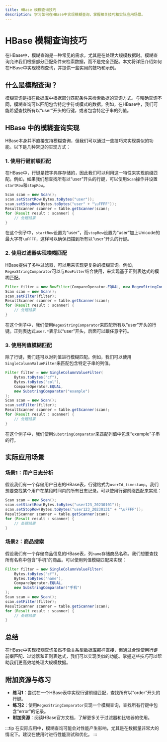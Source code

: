 ```yaml
---
title: HBase 模糊查询技巧
description: 学习如何在HBase中实现模糊查询，掌握相关技巧和实际应用场景。
---
```


# HBase 模糊查询技巧

在HBase中，模糊查询是一种常见的需求，尤其是在处理大规模数据时。模糊查询允许我们根据部分匹配条件来检索数据，而不是完全匹配。本文将详细介绍如何在HBase中实现模糊查询，并提供一些实用的技巧和示例。

## 什么是模糊查询？

模糊查询是指在数据库中根据部分匹配条件来检索数据的查询方式。与精确查询不同，模糊查询可以匹配包含特定字符或模式的数据。例如，在HBase中，我们可能希望查找所有以“user”开头的行键，或者包含特定子串的列值。

## HBase 中的模糊查询实现

HBase本身并不直接支持模糊查询，但我们可以通过一些技巧来实现类似的功能。以下是几种常见的实现方式：

### 1. 使用行键前缀匹配

在HBase中，行键是按字典序存储的，因此我们可以利用这一特性来实现前缀匹配。例如，如果我们想查找所有以“user”开头的行键，可以使用`Scan`操作并设置`startRow`和`stopRow`。

```java
Scan scan = new Scan();
scan.setStartRow(Bytes.toBytes("user"));
scan.setStopRow(Bytes.toBytes("user" + "\uFFFF"));
ResultScanner scanner = table.getScanner(scan);
for (Result result : scanner) {
    // 处理结果
}
```

在这个例子中，`startRow`设置为“user”，而`stopRow`设置为“user”加上Unicode的最大字符`\uFFFF`，这样可以确保扫描到所有以“user”开头的行键。

### 2. 使用过滤器实现模糊匹配

HBase提供了多种过滤器，可以用来实现更复杂的模糊查询。例如，`RegexStringComparator`可以与`RowFilter`结合使用，来实现基于正则表达式的模糊匹配。

```java
Filter filter = new RowFilter(CompareOperator.EQUAL, new RegexStringComparator("user.*"));
Scan scan = new Scan();
scan.setFilter(filter);
ResultScanner scanner = table.getScanner(scan);
for (Result result : scanner) {
    // 处理结果
}
```

在这个例子中，我们使用`RegexStringComparator`来匹配所有以“user”开头的行键。正则表达式`user.*`表示以“user”开头，后面可以跟任意字符。

### 3. 使用列值模糊匹配

除了行键，我们还可以对列值进行模糊匹配。例如，我们可以使用`SingleColumnValueFilter`来匹配包含特定子串的列值。

```java
Filter filter = new SingleColumnValueFilter(
    Bytes.toBytes("cf"),
    Bytes.toBytes("col"),
    CompareOperator.EQUAL,
    new SubstringComparator("example")
);
Scan scan = new Scan();
scan.setFilter(filter);
ResultScanner scanner = table.getScanner(scan);
for (Result result : scanner) {
    // 处理结果
}
```

在这个例子中，我们使用`SubstringComparator`来匹配列值中包含“example”子串的行。

## 实际应用场景

### 场景1：用户日志分析

假设我们有一个存储用户日志的HBase表，行键格式为`userId_timestamp`。我们想要查找某个用户在某段时间内的所有日志记录。可以使用行键前缀匹配来实现：

```java
Scan scan = new Scan();
scan.setStartRow(Bytes.toBytes("user123_20230101"));
scan.setStopRow(Bytes.toBytes("user123_20230131" + "\uFFFF"));
ResultScanner scanner = table.getScanner(scan);
for (Result result : scanner) {
    // 处理结果
}
```

### 场景2：商品搜索

假设我们有一个存储商品信息的HBase表，列`name`存储商品名称。我们想要查找所有名称中包含“手机”的商品。可以使用列值模糊匹配来实现：

```java
Filter filter = new SingleColumnValueFilter(
    Bytes.toBytes("cf"),
    Bytes.toBytes("name"),
    CompareOperator.EQUAL,
    new SubstringComparator("手机")
);
Scan scan = new Scan();
scan.setFilter(filter);
ResultScanner scanner = table.getScanner(scan);
for (Result result : scanner) {
    // 处理结果
}
```

## 总结

在HBase中实现模糊查询虽然不像关系型数据库那样直接，但通过合理使用行键前缀匹配、过滤器和正则表达式，我们可以实现类似的功能。掌握这些技巧可以帮助我们更高效地处理大规模数据。

## 附加资源与练习

- **练习1**：尝试在一个HBase表中实现行键前缀匹配，查找所有以“order”开头的行键。
- **练习2**：使用`RegexStringComparator`实现一个模糊查询，查找所有行键中包含“error”的记录。
- **附加资源**：阅读HBase官方文档，了解更多关于过滤器和比较器的使用。

:::tip
在实际应用中，模糊查询可能会对性能产生影响，尤其是在数据量非常大的情况下。建议在使用时进行性能测试和优化。
:::